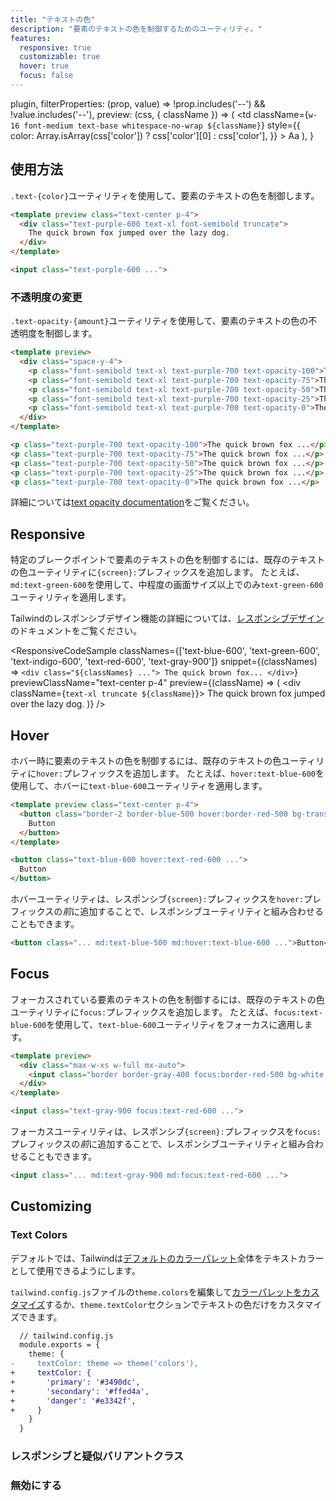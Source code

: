 ```yaml
---
title: "テキストの色"
description: "要素のテキストの色を制御するためのユーティリティ。"
features:
  responsive: true
  customizable: true
  hover: true
  focus: false
---
```



  plugin,
  filterProperties: (prop, value) => !prop.includes('--') && !value.includes('--'),
  preview: (css, { className }) => (
    <td
      className={`w-16 font-medium text-base whitespace-no-wrap ${className}`}
      style={{
        color: Array.isArray(css['color']) ? css['color'][0] : css['color'],
      }}
    >
      Aa
    </td>
  ),
}

## 使用方法

`.text-{color}`ユーティリティを使用して、要素のテキストの色を制御します。

```html
<template preview class="text-center p-4">
  <div class="text-purple-600 text-xl font-semibold truncate">
    The quick brown fox jumped over the lazy dog.
  </div>
</template>

<input class="text-purple-600 ...">
```

### <Heading badge="v1.4.0+">不透明度の変更</Heading>

`.text-opacity-{amount}`ユーティリティを使用して、要素のテキストの色の不透明度を制御します。

```html
<template preview>
  <div class="space-y-4">
    <p class="font-semibold text-xl text-purple-700 text-opacity-100">The quick brown fox jumped over the lazy dog.</p>
    <p class="font-semibold text-xl text-purple-700 text-opacity-75">The quick brown fox jumped over the lazy dog.</p>
    <p class="font-semibold text-xl text-purple-700 text-opacity-50">The quick brown fox jumped over the lazy dog.</p>
    <p class="font-semibold text-xl text-purple-700 text-opacity-25">The quick brown fox jumped over the lazy dog.</p>
    <p class="font-semibold text-xl text-purple-700 text-opacity-0">The quick brown fox jumped over the lazy dog.</p>
  </div>
</template>

<p class="text-purple-700 text-opacity-100">The quick brown fox ...</p>
<p class="text-purple-700 text-opacity-75">The quick brown fox ...</p>
<p class="text-purple-700 text-opacity-50">The quick brown fox ...</p>
<p class="text-purple-700 text-opacity-25">The quick brown fox ...</p>
<p class="text-purple-700 text-opacity-0">The quick brown fox ...</p>
```

詳細については[text opacity documentation](/docs/text-opacity)をご覧ください。

## Responsive

特定のブレークポイントで要素のテキストの色を制御するには、既存のテキストの色ユーティリティに`{screen}:`プレフィックスを追加します。
たとえば、`md:text-green-600`を使用して、中程度の画面サイズ以上でのみ`text-green-600`ユーティリティを適用します。

Tailwindのレスポンシブデザイン機能の詳細については、[レスポンシブデザイン](/docs/responsive-design)のドキュメントをご覧ください。

<ResponsiveCodeSample
  classNames={['text-blue-600', 'text-green-600', 'text-indigo-600', 'text-red-600', 'text-gray-900']}
  snippet={(classNames) => `
    <div class="${classNames} ...">
      The quick brown fox...
    </div>
  `}
  previewClassName="text-center p-4"
  preview={(className) => (
    <div className={`text-xl truncate ${className}`}>
      The quick brown fox jumped over the lazy dog.
    </div>
  )}
/>

## Hover

ホバー時に要素のテキストの色を制御するには、既存のテキストの色ユーティリティに`hover:`プレフィックスを追加します。
たとえば、`hover:text-blue-600`を使用して、ホバーに`text-blue-600`ユーティリティを適用します。

```html
<template preview class="text-center p-4">
  <button class="border-2 border-blue-500 hover:border-red-500 bg-transparent text-blue-600 hover:text-red-600 py-2 px-4 font-semibold rounded">
    Button
  </button>
</template>

<button class="text-blue-600 hover:text-red-600 ...">
  Button
</button>
```

ホバーユーティリティは、レスポンシブ`{screen}:`プレフィックスを`hover:`プレフィックスの*前*に追加することで、レスポンシブユーティリティと組み合わせることもできます。

```html
<button class="... md:text-blue-500 md:hover:text-blue-600 ...">Button</button>
```

## Focus

フォーカスされている要素のテキストの色を制御するには、既存のテキストの色ユーティリティに`focus:`プレフィックスを追加します。
たとえば、`focus:text-blue-600`を使用して、`text-blue-600`ユーティリティをフォーカスに適用します。

```html
<template preview>
  <div class="max-w-xs w-full mx-auto">
    <input class="border border-gray-400 focus:border-red-500 bg-white text-gray-900 appearance-none inline-block w-full focus:text-red-600 border rounded py-3 px-4 focus:outline-none" placeholder="Focus me" value="Focus me">
  </div>
</template>

<input class="text-gray-900 focus:text-red-600 ...">
```

フォーカスユーティリティは、レスポンシブ`{screen}:`プレフィックスを`focus:`プレフィックスの*前*に追加することで、レスポンシブユーティリティと組み合わせることもできます。

```html
<input class="... md:text-gray-900 md:focus:text-red-600 ...">
```

## Customizing

### Text Colors

デフォルトでは、Tailwindは[デフォルトのカラーパレット](/docs/customizing-colors#default-color-palette)全体をテキストカラーとして使用できるようにします。

`tailwind.config.js`ファイルの`theme.colors`を編集して[カラーパレットをカスタマイズ](/docs/colors#customizing)するか、`theme.textColor`セクションでテキストの色だけをカスタマイズできます。

```diff
  // tailwind.config.js
  module.exports = {
    theme: {
-     textColor: theme => theme('colors'),
+     textColor: {
+       'primary': '#3490dc',
+       'secondary': '#ffed4a',
+       'danger': '#e3342f',
+     }
    }
  }
```

### レスポンシブと疑似バリアントクラス

<Variants plugin="textColor" />

### 無効にする

<Disabling plugin="textColor" />
